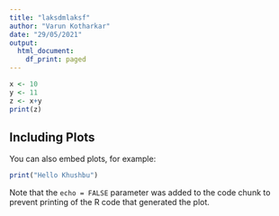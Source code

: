 ---
title: "laksdmlaksf"
author: "Varun Kotharkar"
date: "29/05/2021"
output:
  html_document:
    df_print: paged
---
```{r}
x <- 10
y <- 11
z <- x+y
print(z)

```

## Including Plots

You can also embed plots, for example:

```{r}
print("Hello Khushbu")
```

Note that the `echo = FALSE` parameter was added to the code chunk to prevent printing of the R code that generated the plot.
